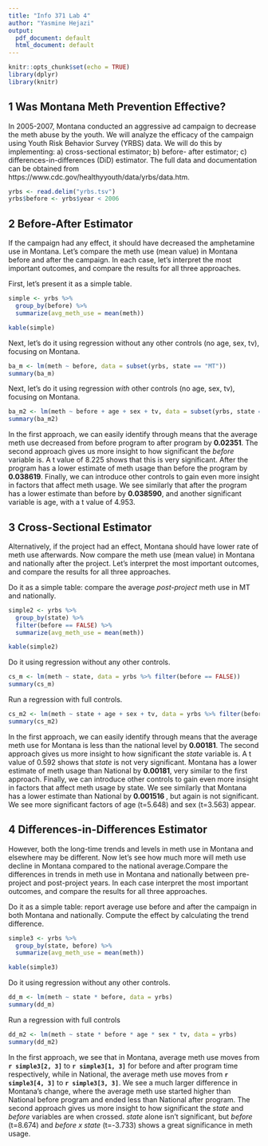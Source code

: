 ```yaml
---
title: "Info 371 Lab 4"
author: "Yasmine Hejazi"
output:
  pdf_document: default
  html_document: default
---
```


```r
knitr::opts_chunk$set(echo = TRUE)
library(dplyr)
library(knitr)
```

## 1 Was Montana Meth Prevention Effective?

In 2005-2007, Montana conducted an aggressive ad campaign to decrease the meth abuse by the youth. We will analyze the efficacy of the campaign using Youth Risk Behavior Survey (YRBS) data. We will do this by implementing:  a) cross-sectional estimator; b) before- after estimator; c) differences-in-differences (DiD) estimator. The full data and documentation can be obtained from https://www.cdc.gov/healthyyouth/data/yrbs/data.htm.

```r
yrbs <- read.delim("yrbs.tsv")
yrbs$before <- yrbs$year < 2006
```

## 2 Before-After Estimator

If the campaign had any effect, it should have decreased the amphetamine use in Montana. Let's compare the meth use (mean value) in Montana before and after the campaign. In each case, let's interpret the most important outcomes, and compare the results for all three approaches.

First, let's present it as a simple table.

```r
simple <- yrbs %>% 
  group_by(before) %>%
  summarize(avg_meth_use = mean(meth))

kable(simple)

```

Next, let's do it using regression without any other controls (no age, sex, tv), focusing on Montana.

```r
ba_m <- lm(meth ~ before, data = subset(yrbs, state == "MT"))
summary(ba_m)

```

Next, let's do it using regression *with* other controls (no age, sex, tv), focusing on Montana.

```r
ba_m2 <- lm(meth ~ before + age + sex + tv, data = subset(yrbs, state == "MT"))
summary(ba_m2)

```

In the first approach, we can easily identify through means that the average meth use decreased from before program to after program by **0.02351**. The second approach gives us more insight to how significant the *before* variable is. A t value of 8.225 shows that this is very significant. After the program has a lower estimate of meth usage than before the program by **0.038619**. Finally, we can introduce other controls to gain even more insight in factors that affect meth usage. We see similarly that after the program has a lower estimate than before by **0.038590**, and another significant variable is age, with a t value of 4.953.

## 3 Cross-Sectional Estimator

Alternatively, if the project had an effect, Montana should have lower rate of meth use afterwards. Now compare the meth use (mean value) in Montana and nationally after the project. Let's interpret the most important outcomes, and compare the results for all three approaches. 

Do it as a simple table: compare the average *post-project* meth use in MT and nationally.

```r
simple2 <- yrbs %>% 
  group_by(state) %>%
  filter(before == FALSE) %>%
  summarize(avg_meth_use = mean(meth))

kable(simple2)

```

Do it using regression without any other controls.

```r
cs_m <- lm(meth ~ state, data = yrbs %>% filter(before == FALSE))
summary(cs_m)

```

Run a regression with full controls.

```r
cs_m2 <- lm(meth ~ state + age + sex + tv, data = yrbs %>% filter(before == FALSE))
summary(cs_m2)

```


In the first approach, we can easily identify through means that the average meth use for Montana is less than the national level by **0.00181**. The second approach gives us more insight to how significant the *state* variable is. A t value of 0.592 shows that *state* is not very significant. Montana has a lower estimate of meth usage than National by **0.00181**, very similar to the first approach. Finally, we can introduce other controls to gain even more insight in factors that affect meth usage by state. We see similarly that Montana has a lower estimate than National by **0.001516 **, but again is not significant. We see more significant factors of age (t=5.648) and sex (t=3.563) appear.

## 4 Differences-in-Differences Estimator

However, both the long-time trends and levels in meth use in Montana and elsewhere may be different. Now let's see how much more will meth use decline in Montana compared to the national average.Compare the differences in trends in meth use in Montana and nationally between pre-project and post-project years. In each case interpret the most important outcomes, and compare the results for all three approaches. 

Do it as a simple table: report average use before and after the campaign in both Montana and nationally. Compute the effect by calculating the trend difference. 

```r
simple3 <- yrbs %>% 
  group_by(state, before) %>%
  summarize(avg_meth_use = mean(meth))

kable(simple3)

```

Do it using regression without any other controls.

```r
dd_m <- lm(meth ~ state * before, data = yrbs)
summary(dd_m)

```

Run a regression with full controls

```r
dd_m2 <- lm(meth ~ state * before * age * sex * tv, data = yrbs)
summary(dd_m2)

```

In the first approach, we see that in Montana, average meth use moves from **`r simple3[2, 3]`** to **`r simple3[1, 3]`** for before and after program time respectively, while in National, the average meth use moves from **`r simple3[4, 3]`** to **`r simple3[3, 3]`**. We see a much larger difference in Montana's change, where the average meth use started higher than National before program and ended less than National after program. The second approach gives us more insight to how significant the *state* and *before* variables are when crossed. *state* alone isn't significant, but *before* (t=8.674) and *before x state* (t=-3.733) shows a great significance in meth usage.


